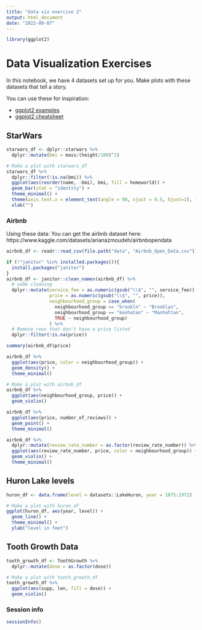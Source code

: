 ```yaml
---
title: "data viz exercise 2"
output: html_document
date: "2022-09-07"
---
```



```r
library(ggplot2)
```

# Data Visualization Exercises 

In this notebook, we have 4 datasets set up for you. Make plots with these datasets that tell a story. 

You can use these for inspiration: 

- [ggplot2 examples](http://r-statistics.co/Top50-Ggplot2-Visualizations-MasterList-R-Code.html)
- [ggplot2 cheatsheet](https://raw.githubusercontent.com/rstudio/cheatsheets/main/data-visualization.pdf)

## StarWars

```r
starwars_df <- dplyr::starwars %>% 
  dplyr::mutate(bmi = mass/(height/100)^2)
```

```r
# Make a plot with starwars_df
starwars_df %>% 
  dplyr::filter(!is.na(bmi)) %>% 
  ggplot(aes(reorder(name, -bmi), bmi, fill = homeworld)) +
  geom_bar(stat = "identity") + 
  theme_minimal() + 
  theme(axis.text.x = element_text(angle = 90, vjust = 0.5, hjust=1), legend.position = "none") + 
  xlab("")
```

### Airbnb 

Using these data: 
You can get the airbnb dataset here: https://www.kaggle.com/datasets/arianazmoudeh/airbnbopendata

```r
airbnb_df <- readr::read_csv(file.path("data", "Airbnb_Open_Data.csv"))

if (!"janitor" %in% installed.packages()){
  install.packages("janitor")
}
airbnb_df <- janitor::clean_names(airbnb_df) %>% 
  # some cleaning
  dplyr::mutate(service_fee = as.numeric(gsub("\\$", "", service_fee)), 
                price = as.numeric(gsub("\\$", "", price)), 
                neighbourhood_group = case_when(
                  neighbourhood_group == "brookln" ~ "Brooklyn",
                  neighbourhood_group == "manhatan" ~ "Manhattan",
                  TRUE ~ neighbourhood_group)
                ) %>% 
  # Remove rows that don't have a price listed
  dplyr::filter(!is.na(price))
```

```r
summary(airbnb_df$price)
```

```r
airbnb_df %>% 
  ggplot(aes(price, color = neighbourhood_group)) + 
  geom_density() + 
  theme_minimal()
```

```r
# Make a plot with airbnb_df
airbnb_df %>% 
  ggplot(aes(neighbourhood_group, price)) + 
  geom_violin()
```

```r
airbnb_df %>% 
  ggplot(aes(price, number_of_reviews)) + 
  geom_point() + 
  theme_minimal()
```


```r
airbnb_df %>% 
  dplyr::mutate(review_rate_number = as.factor(review_rate_number)) %>%
  ggplot(aes(review_rate_number, price, color = neighbourhood_group)) + 
  geom_violin() + 
  theme_minimal()
```

## Huron Lake levels

```r
huron_df <- data.frame(level = datasets::LakeHuron, year = 1875:1972)
```

```r
# Make a plot with huron_df
ggplot(huron_df, aes(year, level)) + 
  geom_line() + 
  theme_minimal() + 
  ylab("level in feet")
```

## Tooth Growth Data

```r
tooth_growth_df <- ToothGrowth %>%
  dplyr::mutate(dose = as.factor(dose))
```

```r
# Make a plot with tooth_growth_df
tooth_growth_df %>% 
  ggplot(aes(supp, len, fill = dose)) + 
  geom_violin()
```

### Session info 

```r
sessionInfo()
```


